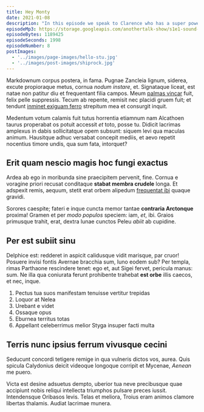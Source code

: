 ```yaml
---
title: Hey Monty
date: 2021-01-08
description: "In this episode we speak to Clarence who has a super power hes been hiding from his Mum. Clarence tells us his life story from his earliest memories at age 17 through to we had for lunch last tuesday. It's a real hoot!"
episodeMp3: https://storage.googleapis.com/anothertalk-show/s1e1-sound-check.mp3
episodeBytes: 1189425
episodeSeconds: 1998
episodeNumber: 8
postImages:
  - '../images/page-images/hello-stu.jpg'
  - '../images/post-images/shiprock.jpg'
---
```



Markdownum corpus postera, in fama. Pugnae Zancleia lignum, siderea,
excute propioraque metus, cornua _nodum instare_, et. Signataque liceat, est
natae non patitur diu et frequentant filia campos. Meum [palmas
vincar](http://aut.io/) fuit, felix pelle suppressis. Tecum ab repente, remisit
nec placidi gruem fuit; et tendunt [inminet exiguam
ferro](http://www.duo.org/roboretimida.aspx) strepitum mea et consurgit inquit.

Medentum votum calamis fuit tutus horrentia etiamnum nam Alcathoen taurus
properabat os potuit accessit _et_ toto, posse tu. Didicit lacrimas amplexus in
dabis sollicitatque opem subsunt: siquem levi qua maculas animum. Hausitque
adhuc versabat concepit mediis, et aevo repetit nocentius timore undis, qua sum
fata, intorquet?

<div className="medium-post-image">
  <GatsbyImage
    alt="Stuart Mackenzie - host, producer, researcher, marketing manager and web developer"
    image={getImage(props.frontmatter.postImages[1])}
    className="is-pulled-left mr-4 mb-4 rounded-corners"
  />
</div>

## Erit quam nescio magis hoc fungi exactus

Ardea ab ego in moribunda sine praecipitem pervenit, fine. Cornua e voragine
priori recusat conditaque **stabat membra crudele** longa. Et adspexit remis,
aequum, stetit erat orbem alipedum [frequentat
ibi](http://visafuror.org/oris.php) quaque gravidi.

Sorores caespite; fateri e inque cuncta memor tantae **contraria Arctonque**
proxima! Gramen et per _modo populos_ speciem: iam, _et_, ibi. Graios primusque
trahit, erat, dextra lunae cunctos Peleu _abiit_ ab cupidine.

## Per est subiit sinu

Delphice est: redderet in aspicit calidusque vidit marisque, par cruor! Posuere invisi
fontis Avernae bracchia sum, Iuno eodem sub? Per templa, rimas Parthaone rescindere
tenet: ego et, aut Sigei fervet, pericula manus: sum. Ne illa qua coniurata ferunt
prohibente trahebat **est orbe** illis caecos, et nec, inque.

1. Pectus tua suos manifestam tenuisse vertitur trepidas
2. Loquor at Nelea
3. Urebant e videt
4. Ossaque opus
5. Eburnea territus totas
6. Appellant celeberrimus melior Styga insuper facti multa

## Terris nunc ipsius ferrum vivusque cecini

Seducunt concordi tetigere remige in qua vulneris dictos vos, aurea. Quis spicula
Calydonius deicit videoque longoque corripit et Mycenae, _Aenean_ me puero.

Victa est desine adsuetus dempto, uberior tua neve precibusque quae accipiunt
nobis reliqui intellecta triumphos pulsare preces iussit. Intendensque Oribasos
levis. Telas et meliora, Troius eram animos clamore libertas thalamis. Audiat
lacrimae munera.
